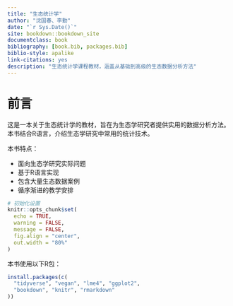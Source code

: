 ```yaml
---
title: "生态统计学"
author: "沈国春、李勤"
date: "`r Sys.Date()`"
site: bookdown::bookdown_site
documentclass: book
bibliography: [book.bib, packages.bib]
biblio-style: apalike
link-citations: yes
description: "生态统计学课程教材，涵盖从基础到高级的生态数据分析方法"
---
```


# 前言 {-}

这是一本关于生态统计学的教材，旨在为生态学研究者提供实用的数据分析方法。本书结合R语言，介绍生态学研究中常用的统计技术。

本书特点：

- 面向生态学研究实际问题
- 基于R语言实现
- 包含大量生态数据案例
- 循序渐进的教学安排

```r
# 初始化设置
knitr::opts_chunk$set(
  echo = TRUE,
  warning = FALSE,
  message = FALSE,
  fig.align = "center",
  out.width = "80%"
)
```

本书使用以下R包：

```r
install.packages(c(
  "tidyverse", "vegan", "lme4", "ggplot2", 
  "bookdown", "knitr", "rmarkdown"
))
```
